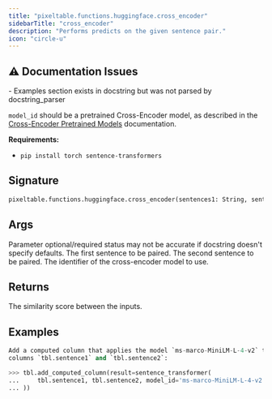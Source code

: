```yaml
---
title: "pixeltable.functions.huggingface.cross_encoder"
sidebarTitle: "cross_encoder"
description: "Performs predicts on the given sentence pair."
icon: "circle-u"
---
```

## ⚠️ Documentation Issues

<Warning>
- Examples section exists in docstring but was not parsed by docstring_parser
</Warning>

`model_id` should be a pretrained Cross-Encoder model, as described in the [Cross-Encoder Pretrained Models](https://www.sbert.net/docs/cross_encoder/pretrained_models.html) documentation.

**Requirements:**

- `pip install torch sentence-transformers`


## Signature

```python
pixeltable.functions.huggingface.cross_encoder(sentences1: String, sentences2: String, model_id: String) -> Float
```

## Args

<Note>
Parameter optional/required status may not be accurate if docstring doesn't specify defaults.
</Note>

<ParamField path="sentences1" type="String" required>
  The first sentence to be paired.


</ParamField>

<ParamField path="sentences2" type="String" required>
  The second sentence to be paired.


</ParamField>

<ParamField path="model_id" type="String" required>
  The identifier of the cross-encoder model to use.


</ParamField>

## Returns

<ResponseField name="return" type="any" required>
  The similarity score between the inputs.


</ResponseField>

## Examples

```python
Add a computed column that applies the model `ms-marco-MiniLM-L-4-v2` to the sentences in
columns `tbl.sentence1` and `tbl.sentence2`:

>>> tbl.add_computed_column(result=sentence_transformer(
...     tbl.sentence1, tbl.sentence2, model_id='ms-marco-MiniLM-L-4-v2'
... ))
```

